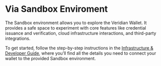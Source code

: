 # Via Sandbox Enviroment

The Sandbox environment allows you to explore the Veridian Wallet. It provides a safe space to experiment with core features like credential issuance and verification, cloud infrastructure interactions, and third-party integrations.

To get started, follow the step-by-step instructions in the [Infrastructure & Developer Guide](../../infraDevGuide/archOverview.mdx), where you’ll find all the details you need to connect your wallet to the provided Sandbox environment.
